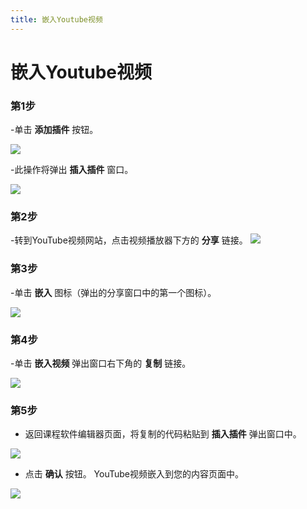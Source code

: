 ```yaml
--- 
title: 嵌入Youtube视频 
--- 
```




# 嵌入Youtube视频 

 ### 第1步 
 -单击 **添加插件** 按钮。 

 ![]( /img/ulearning/teacher/prepare15.png) 

 -此操作将弹出 **插入插件** 窗口。 

 ![]( /img/ulearning/teacher/prepare16.png) 

 ### 第2步 
 -转到YouTube视频网站，点击视频播放器下方的 **分享** 链接。 
 ![]( /img/ulearning/teacher/prepare17.png) 

 ### 第3步 
 -单击 **嵌入** 图标（弹出的分享窗口中的第一个图标）。 
 
 ![]( /img/ulearning/teacher/prepare18.png) 

 ### 第4步 
 -单击 **嵌入视频** 弹出窗口右下角的 **复制** 链接。 
 
 ![]( /img/ulearning/teacher/prepare19.png) 
 
 ### 第5步 
 - 返回课程软件编辑器页面，将复制的代码粘贴到 **插入插件** 弹出窗口中。 
 
 ![]( /img/ulearning/teacher/prepare20.png) 
 
 - 点击 **确认** 按钮。 YouTube视频嵌入到您的内容页面中。 
 
 ![]( /img/ulearning/teacher/prepare21.png)
